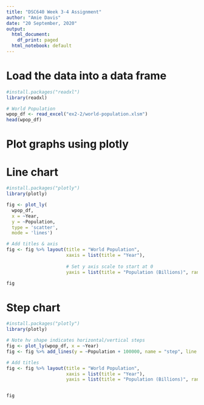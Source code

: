 ---
title: "DSC640 Week 3-4 Assignment"
author: "Amie Davis"
date: "20 September, 2020"
output:
  html_document:
    df_print: paged
  html_notebook: default
---

# Load the data into a data frame
```{r}
#install.packages("readxl")
library(readxl)

# World Population
wpop_df <- read_excel("ex2-2/world-population.xlsm")
head(wpop_df)
```

# Plot graphs using plotly

# Line chart
```{r message=FALSE}
#install.packages("plotly")
library(plotly)

fig <- plot_ly(
  wpop_df, 
  x = ~Year, 
  y = ~Population, 
  type = 'scatter', 
  mode = 'lines')

# Add titles & axis
fig <- fig %>% layout(title = "World Population",
                      xaxis = list(title = "Year"),
                      
                      # Set y axis scale to start at 0
                      yaxis = list(title = "Population (Billions)", range = c(0, 7000000000)))

fig
```
# Step chart
```{r message=FALSE}
#install.packages("plotly")
library(plotly)

# Note hv shape indicates horizontal/vertical steps
fig <- plot_ly(wpop_df, x = ~Year) 
fig <- fig %>% add_lines(y = ~Population + 100000, name = "step", line = list(shape = "hv"))

# Add titles
fig <- fig %>% layout(title = "World Population",
                      xaxis = list(title = "Year"),
                      yaxis = list(title = "Population (Billions)", range = c(0, 7000000000)))


fig
```
